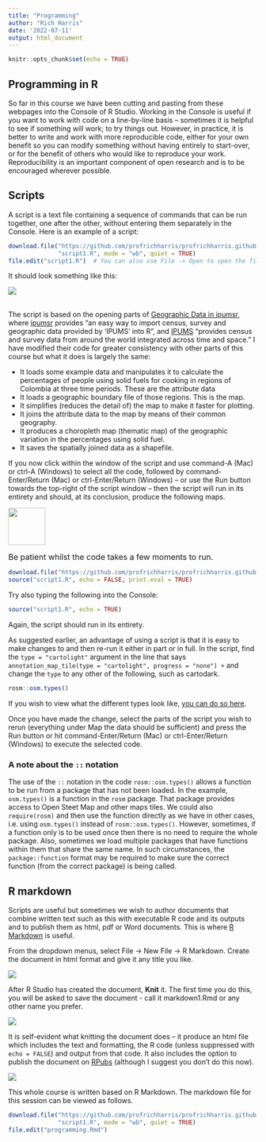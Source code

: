 ---
title: "Programming"
author: "Rich Harris"
date: '2022-07-11'
output: html_document
---

```{r setup, include=FALSE}
knitr::opts_chunk$set(echo = TRUE)
```

## Programming in R

So far in this course we have been cutting and pasting from these webpages into the Console of R Studio. Working in the Console is useful if you want to work with code on a line-by-line basis -- sometimes it is helpful to see if something will work; to try things out. However, in practice, it is better to write and work with more reproducible code, either for your own benefit so you can modify something without having entirely to start-over, or for the benefit of others who would like to reproduce your work. Reproducibility is an important component of open research and is to be encouraged wherever possible.

## Scripts

A script is a text file containing a sequence of commands that can be run together, one after the other, without entering them separately in the Console. Here is an example of a script:

```{r, eval=FALSE}
download.file("https://github.com/profrichharris/profrichharris.github.io/raw/main/MandM/scripts/script1.R",
              "script1.R", mode = "wb", quiet = TRUE)
file.edit("script1.R")  # You can also use File -> Open to open the file
```

It should look something like this:

![](script1.png)

</br>
The script is based on the opening parts of [Geographic Data in ipumsr](https://cran.r-project.org/web/packages/ipumsr/vignettes/ipums-geography.html){target="_blank"}, where [ipumsr](https://cran.r-project.org/web/packages/ipumsr/index.html){target="_blank"} provides "an easy way to import census, survey and geographic data provided by 'IPUMS' into R", and [IPUMS](https://www.ipums.org/){target="_blank"} "provides census and survey data from around the world integrated across time and space." I have modified their code for greater consistency with other parts of this course but what it does is largely the same:

- It loads some example data and manipulates it to calculate the percentages of people using solid fuels for cooking in regions of Colombia at three time periods. These are the attribute data
- It loads a geographic boundary file of those regions. This is the map.
- It simplifies (reduces the detail of) the map to make it faster for plotting.
- It joins the attribute data to the map by means of their common geography.
- It produces a choropleth map (thematic map) of the geographic variation in the percentages using solid fuel.
- It saves the spatially joined data as a shapefile.

If you now click within the window of the script and use command-A (Mac) or ctrl-A (Windows) to select all the code, followed by command-Enter/Return (Mac) or ctrl-Enter/Return (Windows) -- or use the Run button towards the top-right of the script window -- then the script will run in its entirety and should, at its conclusion, produce the following maps.

![](hazard.gif){width=75}

<font size = 3>Be patient whilst the code takes a few moments to run.</font>

```{r, echo=FALSE, eval=TRUE, warning=FALSE, message=FALSE, fig.height=4.5}
download.file("https://github.com/profrichharris/profrichharris.github.io/raw/main/MandM/scripts/script1.R", "script1.R", mode = "wb", quiet = TRUE)
source("script1.R", echo = FALSE, print.eval = TRUE)
```

Try also typing the following into the Console:

```{r, eval=FALSE}
source("script1.R", echo = TRUE)
```

Again, the script should run in its entirety.

As suggested earlier, an advantage of using a script is that it is easy to make changes to and then re-run it either in part or in full. In the script, find the `type = "cartolight"` argument in the line that says `annotation_map_tile(type = "cartolight", progress = "none") +` and change the `type` to any other of the following, such as cartodark.

```{r}
rosm::osm.types()
```

If you wish to view what the different types look like, [you can do so here](http://leaflet-extras.github.io/leaflet-providers/preview/index.html){target="_blank"}.

Once you have made the change, select the parts of the script you wish to rerun (everything under Map the data should be sufficient) and press the Run button or hit command-Enter/Return (Mac) or ctrl-Enter/Return (Windows) to execute the selected code.

### A note about the `::` notation

The use of the `::` notation in the code `rosm::osm.types()` allows a function to be run from a package that has not been loaded. In the example, `osm.types()` is a function in the `rosm` package. That package provides access to Open Steet Map and other maps tiles. We could also `require(rosm)` and then use the function directly as we have in other cases, i.e. using `osm.types()` instead of `rosm::osm.types()`. However, sometimes, if a function only is to be used once then there is no need to require the whole package. Also, sometimes we load multiple packages that have functions within them that share the same name. In such circumstances, the `package::function` format may be required to make sure the correct function (from the correct package) is being called.

## R markdown

Scripts are useful but sometimes we wish to author documents that combine written text such as this with executable R code and its outputs and to publish them as html, pdf or Word documents. This is where [R Markdown](https://rmarkdown.rstudio.com/lesson-1.html){target="_blank"} is useful.

From the dropdown menus, select File -> New File -> R Markdown. Create the document in html format and give it any title you like.

![](markdown.jpg)

After R Studio has created the document, **Knit** it. The first time you do this, you will be asked to save the document - call it markdown1.Rmd or any other name you prefer.

![](knit.jpg)

It is self-evident what knitting the document does -- it produce an html file which includes the text and formatting, the R code (unless suppressed with `echo = FALSE`) and output from that code. It also includes the option to publish the document on [RPubs](https://rpubs.com/) (although I suggest you don't do this now).

![](publish.jpg)

This whole course is written based on R Markdown. The markdown file for this session can be viewed as follows.

```{r}
download.file("https://github.com/profrichharris/profrichharris.github.io/raw/main/MandM/scripts/script1.R",
              "script1.R", mode = "wb", quiet = TRUE)
file.edit("programming.Rmd")  
```


